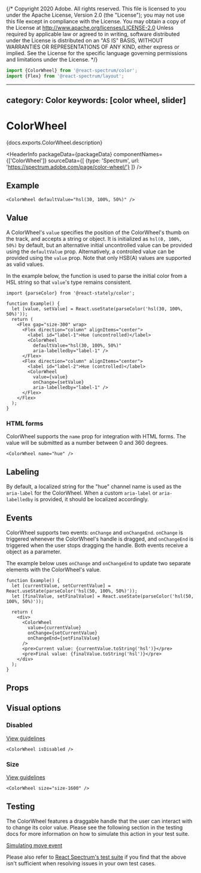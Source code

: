 {/* Copyright 2020 Adobe. All rights reserved.
This file is licensed to you under the Apache License, Version 2.0 (the "License");
you may not use this file except in compliance with the License. You may obtain a copy
of the License at http://www.apache.org/licenses/LICENSE-2.0
Unless required by applicable law or agreed to in writing, software distributed under
the License is distributed on an "AS IS" BASIS, WITHOUT WARRANTIES OR REPRESENTATIONS
OF ANY KIND, either express or implied. See the License for the specific language
governing permissions and limitations under the License. */}



```jsx import
import {ColorWheel} from '@react-spectrum/color';
import {Flex} from '@react-spectrum/layout';
```

---
category: Color
keywords: [color wheel, slider]
---

# ColorWheel

<PageDescription>{docs.exports.ColorWheel.description}</PageDescription>

<HeaderInfo
  packageData={packageData}
  componentNames={['ColorWheel']}
  sourceData={[
    {type: 'Spectrum', url: 'https://spectrum.adobe.com/page/color-wheel/'}
  ]} />

## Example

```tsx example
<ColorWheel defaultValue="hsl(30, 100%, 50%)" />
```

## Value

A ColorWheel's `value` specifies the position of the ColorWheel's thumb on the track, and accepts a string or <TypeLink links={colorTypes.links} type={colorTypes.exports.Color} /> object.
It is initialized as `hsl(0, 100%, 50%)` by default, but an alternative initial uncontrolled value can be provided using the `defaultValue` prop.
Alternatively, a controlled value can be provided using the `value` prop. Note that only HSB(A) values are supported as valid values.

In the example below, the <TypeLink links={statelyDocs.links} type={statelyDocs.exports.parseColor} /> function is used to parse the initial color from a HSL string
so that `value`'s type remains consistent.

```tsx example
import {parseColor} from '@react-stately/color';

function Example() {
  let [value, setValue] = React.useState(parseColor('hsl(30, 100%, 50%)'));
  return (
    <Flex gap="size-300" wrap>
      <Flex direction="column" alignItems="center">
        <label id="label-1">Hue (uncontrolled)</label>
        <ColorWheel
          defaultValue="hsl(30, 100%, 50%)"
          aria-labelledby="label-1" />
      </Flex>
      <Flex direction="column" alignItems="center">
        <label id="label-2">Hue (controlled)</label>
        <ColorWheel
          value={value}
          onChange={setValue}
          aria-labelledby="label-1" />
      </Flex>
    </Flex>
  );
}
```

### HTML forms

ColorWheel supports the `name` prop for integration with HTML forms. The value will be submitted as a number between 0 and 360 degrees.

```tsx example
<ColorWheel name="hue" />
```

## Labeling

By default, a localized string for the "hue" channel name is used as the `aria-label` for the ColorWheel. When a custom `aria-label` or `aria-labelledby`
is provided, it should be localized accordingly.

## Events

ColorWheel supports two events: `onChange` and `onChangeEnd`. `onChange` is triggered whenever the ColorWheel's handle is dragged, and `onChangeEnd`
is triggered when the user stops dragging the handle. Both events receive a <TypeLink links={colorTypes.links} type={colorTypes.exports.Color} /> object
as a parameter.

The example below uses `onChange` and `onChangeEnd` to update two separate elements with the ColorWheel's value.

```tsx example
function Example() {
  let [currentValue, setCurrentValue] = React.useState(parseColor('hsl(50, 100%, 50%)'));
  let [finalValue, setFinalValue] = React.useState(parseColor('hsl(50, 100%, 50%)'));

  return (
    <div>
      <ColorWheel
        value={currentValue}
        onChange={setCurrentValue}
        onChangeEnd={setFinalValue}
      />
      <pre>Current value: {currentValue.toString('hsl')}</pre>
      <pre>Final value: {finalValue.toString('hsl')}</pre>
    </div>
  );
}
```

## Props

<PropTable component={docs.exports.ColorWheel} links={docs.links} />

## Visual options

### Disabled
[View guidelines](https://spectrum.adobe.com/page/color-wheel/#Disabled)

```tsx example
<ColorWheel isDisabled />
```

### Size
[View guidelines](https://spectrum.adobe.com/page/color-wheel/#Size)

```tsx example
<ColorWheel size="size-1600" />
```

## Testing

The ColorWheel features a draggable handle that the user can interact with to change its color value.
Please see the following section in the testing docs for more information on how to simulate this action in your
test suite.

[Simulating move event](./testing.html#simulating-move-event)

Please also refer to [React Spectrum's test suite](https://github.com/adobe/react-spectrum/blob/main/packages/%40react-spectrum/color/test/ColorWheel.test.tsx) if you find that the above
isn't sufficient when resolving issues in your own test cases.
